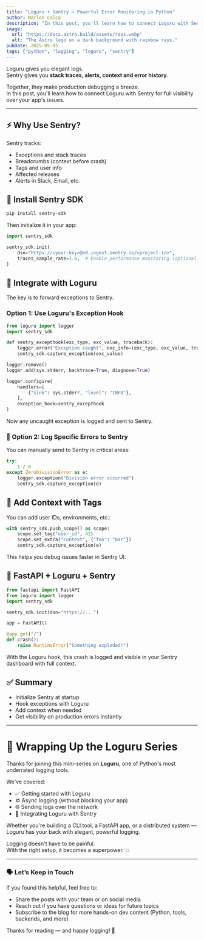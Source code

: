 ```yaml
---
title: "Loguru + Sentry — Powerful Error Monitoring in Python"
author: Marlon Colca
description: "In this post, you'll learn how to connect Loguru with Sentry for full visibility over your app's issues."
image:
  url: "https://docs.astro.build/assets/rays.webp"
  alt: "The Astro logo on a dark background with rainbow rays."
pubDate: 2025-05-05
tags: ["python", "logging", "loguru", "sentry"]
---
```


Loguru gives you elegant logs.  
Sentry gives you **stack traces, alerts, context and error history**.

Together, they make production debugging a breeze.  
In this post, you'll learn how to connect Loguru with Sentry for full visibility over your app's issues.

---

## ⚡ Why Use Sentry?

Sentry tracks:

- Exceptions and stack traces
- Breadcrumbs (context before crash)
- Tags and user info
- Affected releases
- Alerts in Slack, Email, etc.

## 🔌 Install Sentry SDK

```bash
pip install sentry-sdk
```

Then initialize it in your app:

```python
import sentry_sdk

sentry_sdk.init(
    dsn="https://<your-key>@o0.ingest.sentry.io/<project-id>",
    traces_sample_rate=1.0,  # Enable performance monitoring (optional)
)

```

## 🔗 Integrate with Loguru

The key is to forward exceptions to Sentry.

### Option 1: Use Loguru's Exception Hook

```python
from loguru import logger
import sentry_sdk

def sentry_excepthook(exc_type, exc_value, traceback):
    logger.error("Exception caught", exc_info=(exc_type, exc_value, traceback))
    sentry_sdk.capture_exception(exc_value)

logger.remove()
logger.add(sys.stderr, backtrace=True, diagnose=True)

logger.configure(
    handlers=[
        {"sink": sys.stderr, "level": "INFO"},
    ],
    exception_hook=sentry_excepthook
)

```

Now any uncaught exception is logged and sent to Sentry.

### 🚀 Option 2: Log Specific Errors to Sentry

You can manually send to Sentry in critical areas:

```python
try:
    1 / 0
except ZeroDivisionError as e:
    logger.exception("Division error occurred")
    sentry_sdk.capture_exception(e)

```

## 🧠 Add Context with Tags

You can add user IDs, environments, etc.:

```python
with sentry_sdk.push_scope() as scope:
    scope.set_tag("user_id", 42)
    scope.set_extra("context", {"foo": "bar"})
    sentry_sdk.capture_exception(e)

```

This helps you debug issues faster in Sentry UI.

## 🧪 FastAPI + Loguru + Sentry

```python
from fastapi import FastAPI
from loguru import logger
import sentry_sdk

sentry_sdk.init(dsn="https://...")

app = FastAPI()

@app.get("/")
def crash():
    raise RuntimeError("Something exploded!")

```

With the Loguru hook, this crash is logged and visible in your Sentry dashboard with full context.

## ✅ Summary

- Initialize Sentry at startup
- Hook exceptions with Loguru
- Add context when needed
- Get visibility on production errors instantly

---

# 🏁 Wrapping Up the Loguru Series

Thanks for joining this mini-series on **Loguru**, one of Python's most underrated logging tools.

We've covered:

- ✅ Getting started with Loguru
- ⚙️ Async logging (without blocking your app)
- 🌐 Sending logs over the network
- 🧠 Integrating Loguru with Sentry

Whether you're building a CLI tool, a FastAPI app, or a distributed system — Loguru has your back with elegant, powerful logging.

Logging doesn't have to be painful.  
With the right setup, it becomes a superpower. 💥

---

### 🗣️ Let’s Keep in Touch

If you found this helpful, feel free to:

- Share the posts with your team or on social media
- Reach out if you have questions or ideas for future topics
- Subscribe to the blog for more hands-on dev content (Python, tools, backends, and more)

Thanks for reading — and happy logging! 🚀
